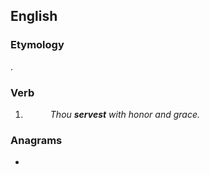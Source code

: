 ==English==

===Etymology===
{{suffix|en|serve|est}}.

===Verb===
{{head|en|verb form}}

# {{en-archaic second-person singular of|serve|lang=en}}
#: ''Thou '''servest''' with honor and grace.''

===Anagrams===
* {{anagrams|en|a=eersstv|Severts|Stevers|Vesters|revests|versets|verstes}}